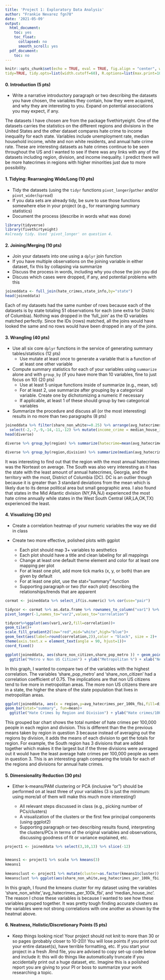 ```yaml
---
title: 'Project 1: Exploratory Data Analysis'
author: "Frankie Nevarez fgn78"
date: '2021-05-09'
output:
  html_document:
    toc: yes
    toc_float:
      collapsed: no
      smooth_scroll: yes
  pdf_document:
    toc: no
---
```


```r
knitr::opts_chunk$set(echo = TRUE, eval = TRUE, fig.align = "center", warning = F, message = F,
tidy=TRUE, tidy.opts=list(width.cutoff=60), R.options=list(max.print=100))
```



#### 0. Introduction (5  pts)

- Write a narrative introductory paragraph or two describing the datasets you have chosen, the variables they contain, how they were acquired, and why they are interesting to you. Expand on potential associations you may expect, if any.


The datasets I have chosen are from the package fivethirtyeight.  One of the datasets carries the statistics on the different regions and divisions in the United States and the other dataset compares hate crime to income inequality for each state.  Variables include unemployment rate, median household income, white and non white residents, and annual hate crime rate.  These are interesting datasets as hate crimes continue to be seen throughout the US and I wanted to see if there was any links with any of the datasets including region, division, and income inequality.  I predict there will be more hatecrimes in regions with higher minorities just due to more possibility.


#### 1. Tidying: Rearranging Wide/Long (10 pts)

- Tidy the datasets (using the `tidyr` functions `pivot_longer`/`gather` and/or `pivot_wider`/`spread`) 
- If you data sets are already tidy, be sure to use those functions somewhere else in your project (e.g., for rearranging summary statistics)
- Document the process (describe in words what was done)


```R
library(tidyverse)
library(fivethirtyeight)
#already tidy. Used 'pivot_longer' on question 4.
```


#### 2. Joining/Merging (10 pts)

- Join your datasets into one using a `dplyr` join function
- If you have multiple observations on the joining variable in either dataset, fix this by collapsing via summarize
- Discuss the process in words, including why you chose the join you did
- Discuss which cases were dropped, if any, and potential problems with this


```R
joineddata <- full_join(hate_crimes,state_info,by="state")
head(joineddata)
```
Each of my datasets had the same number of rows because each of the datasets is by state totaling 51 observations for each (one extra for Distric of Columbia). Nothing was dropped in the 'full_join' as the ID variables matched perfectly.  Since the IDs (rows) matched, all the joins would have looked the same and no rows would have been dropped in any of the joins.

#### 3. Wrangling (40 pts)

- Use all six core `dplyr` functions in the service of generating summary tables/statistics (12 pts)
    - Use mutate at least once to generate a variable that is a function of at least one other variable

- Compute summary statistics for each of your variables using `summarize` alone and with `group_by` (if you have more than 10 variables, fine to just focus on 10) (20 pts)
    - Use at least 5 unique functions inside of summarize (e.g., mean, sd)
    - For at least 2, use summarize after grouping by a categorical variable. Create one by dichotomizing a numeric if necessary
    - If applicable, at least 1 of these should group by two categorical variables

- Summarize the procedure and discuss all (or the most interesting) results in no more than two paragraphs (8 pts)


```R
joineddata %>% filter(share_non_white>=0.25) %>% arrange(avg_hatecrimes_per_100k_fbi) %>% 
  select(-2,-7,-9,-14,-11,-12) %>% mutate(income_crime = median_house_inc/avg_hatecrimes_per_100k_fbi) -> diverse
head(diverse)

diverse %>% group_by(region) %>% summarize(hatecrime=mean(avg_hatecrimes_per_100k_fbi,na.rm = T),sd(avg_hatecrimes_per_100k_fbi,na.rm=T),min(avg_hatecrimes_per_100k_fbi,na.rm = T),max(avg_hatecrimes_per_100k_fbi,na.rm = T))

diverse %>% group_by(region,division) %>% summarize(median(avg_hatecrimes_per_100k_fbi,na.rm = T))

```
It was interesting to find out that the region with the most annual hatecrimes was the Norteast on average.  The South was also very interesting as it has the state with the least amount of annual hatecrimes, Georgia, and the territory with the most, District of Columbia (DC).  DC is an outlier though because it is greater than 3 standard deviations from the mean which is likely due to its dense political area but small geographic area.  I also found that states in the Mid Atlantic division (NY,PA,NJ) experienced the most hate crime annually while states in the West South Central (AR,LA,OK,TX) experienced the least.

#### 4. Visualizing (30 pts)

- Create a correlation heatmap of your numeric variables the way we did in class

- Create two more effective, polished plots with ggplot

    - Each plot should map 3+ variables to aesthetics 
    - Each plot should have a title and clean labeling for all mappings
    - Change at least one default theme element and color for at least one mapping per plot
    - For at least one plot, add more tick marks (x, y, or both) than are given by default
    - For at least one plot, use the stat="summary" function
    - Supporting paragraph or two (for each plot) describing the relationships/trends that are apparent


```R

cormat <- joineddata %>% select_if(is.numeric) %>% cor(use="pair")

tidycor <- cormat %>% as.data.frame %>% rownames_to_column("var1") %>%
pivot_longer(-1,names_to="var2",values_to="correlation")

tidycor%>%ggplot(aes(var1,var2,fill=correlation))+
geom_tile()+
scale_fill_gradient2(low="red",mid="white",high="blue")+
geom_text(aes(label=round(correlation,2)),color = "black", size = 2)+
theme(axis.text.x = element_text(angle = 90, hjust=1))+ 
coord_fixed()


```


```R
ggplot(joineddata, aes(share_non_citizen,share_pop_metro )) + geom_point(aes(color=region))+geom_smooth(method="lm")+scale_y_continuous(breaks=seq(0,1.5,.25))+
  ggtitle("Metro v Non US Citizen") + ylab("Metropolitan %") + xlab("Non US Citizen")
```

In this graph, I wanted to compare two of the variables with the highest correlation.  The variables 'share_pop_metro' and 'share_non_citizen' had a correlation coefficient of 0.75.  The implications are that non US citizens tend to live more in metropolitan areas.  The more non US citizens there are in a state, the higher the share of the state population that lives in metropolitan areas.

```R
ggplot(joineddata, aes(x = region,y=avg_hatecrimes_per_100k_fbi,fill=division))+
geom_bar(stat="summary", fun=mean)+
  ggtitle("Hate Crimes by Region and Division") + ylab("Hate crimes/100k population") + xlab("Region")

```

This grouped bar chart shows the total number of hate crimes per 100,000 people in each region and division.  This is different than the the previous means taken by region in question 3 because instead of averaging out the regions by division, it adds the means of each division to get the totals for region.  For example, the South region has 3 divisions that are added together which makes it the largest but if the three divisions were averaged out it would have the least average hate crimes per 100,000 people as seen in question 3.  This is an interesting graph comparing the totals for each of the regions and divisions for annual hate crimes.

#### 5. Dimensionality Reduction (30 pts) 

- Either k-means/PAM clustering or PCA (inclusive "or") should be performed on at least three of your variables (3 is just the minimum: using more/all of them will make this much more interesting!)

    - All relevant steps discussed in class (e.g., picking number of PCs/clusters)
    - A visualization of the clusters or the first few principal components (using ggplot2)
    - Supporting paragraph or two describing results found, interpreting the clusters/PCs in terms of the original variables and observations, discussing goodness of fit or variance explained, etc.


```R
project1 <- joineddata %>% select(3,10,13) %>% slice(-12)


kmeans1 <- project1 %>% scale %>% kmeans(3)
kmeans1
 
kmeansclust <- project1 %>% mutate(cluster=as.factor(kmeans1$cluster))
kmeansclust %>% ggplot(aes(share_non_white,avg_hatecrimes_per_100k_fbi,median_house_inc, color=cluster)) + geom_point() + ggtitle("Kmeans Cluster") + ylab("Avg Hate Crimes") + xlab("Non White Share")

```
In this graph, I found the kmeans cluster for my dataset using the variables 'share_non_white','avg_hatecrimes_per_100k_fbi', and 'median_house_inc'.  The reason I chose these variables is because I wanted to see how these variables grouped together.  It was pretty tough finding accurate clusters as the variables were not strong correlations with one another as shown by the heatmat above.

#### 6. Neatness, Holistic/Discretionary Points (5 pts)

- Keep things looking nice! Your project should not knit to more than 30 or so pages (probably closer to 10-20)! You will lose points if you print out your entire dataset(s), have terrible formatting, etc. If you start your project in a fresh .Rmd file, you are advised to copy set-up code below and include it: this will do things like automatically truncate if you accidentally print out a huge dataset, etc. Imagine this is a polished report you are giving to your PI or boss to summarize your work researching a topic.



